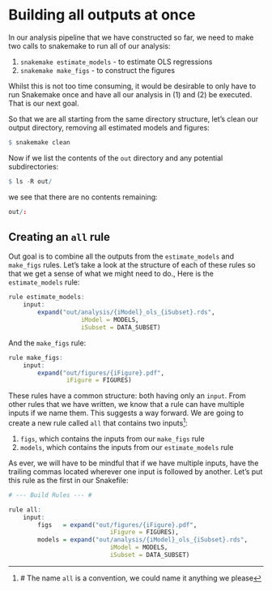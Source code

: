 # Building all outputs at once

In our analysis pipeline that we have constructed so far,
    we need to make two calls to snakemake to run all of our analysis:

1. `snakemake estimate_models` - to estimate OLS regressions
2. `snakemake make_figs` - to construct the figures

Whilst this is not too time consuming, it would be desirable to only have to run Snakemake once
    and have all our analysis in (1) and (2) be executed.
That is our next goal.

So that we are all starting from the same directory structure, let's clean our output directory,
    removing all estimated models and figures:
```r
$ snakemake clean
```
Now if we list the contents of the `out` directory and any potential subdirectories:
```r
$ ls -R out/
```
we see that there are no contents remaining:
```r
out/:
```

## Creating an `all` rule

Out goal is to combine all the outputs from the `estimate_models` and `make_figs` rules.
Let's take a look at the structure of each of these rules so that we get a sense of what we might need to do.,
Here is the `estimate_models` rule:
```r
rule estimate_models:
    input:
        expand("out/analysis/{iModel}_ols_{iSubset}.rds",
                    iModel = MODELS,
                    iSubset = DATA_SUBSET)
```
And the `make_figs` rule:
```r
rule make_figs:
    input:
        expand("out/figures/{iFigure}.pdf",
                iFigure = FIGURES)
```

These rules have a common structure: both having only an `input`.
From other rules that we have written, we know that a rule can have multiple inputs if we name them.
This suggests a way forward.
We are going to create a new rule called `all` that contains two inputs^[#
    The name `all` is a convention, we could name it anything we please
]:

1. `figs`, which contains the inputs from our `make_figs` rule
2. `models`, which contains the inputs from our `estimate_models` rule

As ever, we will have to be mindful that if we have multiple inputs,
    have the trailing commas located wherever one input is followed by another.
Let's put this rule as the first in our Snakefile:
```r
# --- Build Rules --- #

rule all:
    input:
        figs   = expand("out/figures/{iFigure}.pdf",
                            iFigure = FIGURES),
        models = expand("out/analysis/{iModel}_ols_{iSubset}.rds",
                            iModel = MODELS,
                            iSubset = DATA_SUBSET)
```
